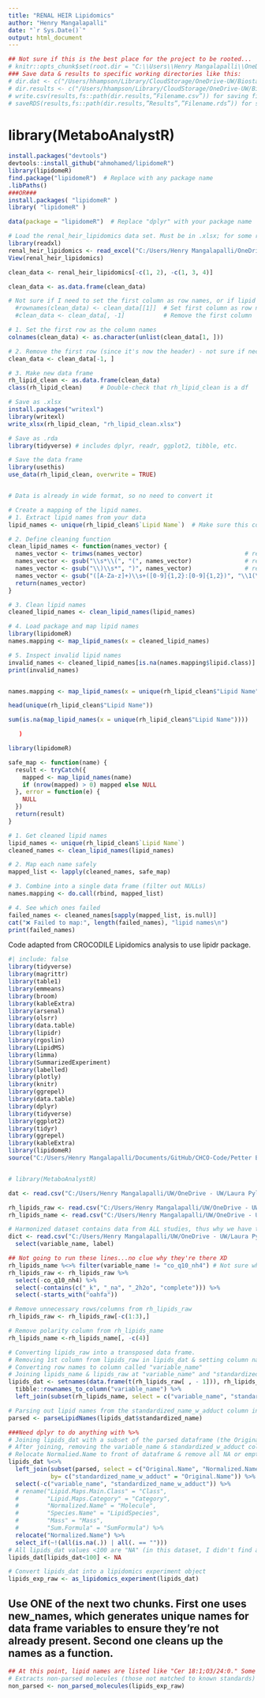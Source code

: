 ```yaml
---
title: "RENAL HEIR Lipidomics"
author: "Henry Mangalapalli"
date: "`r Sys.Date()`"
output: html_document
---
```


```r
## Not sure if this is the best place for the project to be rooted...
# knitr::opts_chunk$set(root.dir = "C:\\Users\\Henry Mangalapalli\\OneDrive\\Henry - UW\\Laura Pyle's files - Biostatistics Core Shared Drive\\Renal HEIR\\Data_Raw")
### Save data & results to specific working directories like this:
# dir.dat <- c("/Users/hhampson/Library/CloudStorage/OneDrive-UW/Biostatistics Core Shared Drive")
# dir.results <- c("/Users/hhampson/Library/CloudStorage/OneDrive-UW/Biostatistics Core Shared Drive/Liver Project/NEBULA Results")
# write.csv(results,fs::path(dir.results,”Filename.csv”)) for saving files
# saveRDS(results,fs::path(dir.results,”Results”,”Filename.rds”)) for saving files to folder within dir.results
```

# library(MetaboAnalystR)

```r
install.packages("devtools")
devtools::install_github("ahmohamed/lipidomeR")
library(lipidomeR)
find.package("lipidomeR")  # Replace with any package name
.libPaths()
###OR###
install.packages( "lipidomeR" )
library( "lipidomeR" )

data(package = "lipidomeR")  # Replace "dplyr" with your package name


```

```r
# Load the renal_heir_lipidomics data set. Must be in .xlsx; for some reason, .csv doesn't work
library(readxl)
renal_heir_lipidomics <- read_excel("C:/Users/Henry Mangalapalli/OneDrive - UW/Laura Pyle's files - Biostatistics Core Shared Drive/Renal HEIR/Data_Raw/renal_heir_lipidomics.xlsx")
View(renal_heir_lipidomics)
```

```r
clean_data <- renal_heir_lipidomics[-c(1, 2), -c(1, 3, 4)]

clean_data <- as.data.frame(clean_data)

# Not sure if I need to set the first column as row names, or if lipid names should be its own column
  #rownames(clean_data) <- clean_data[[1]]  # Set first column as row names
  #clean_data <- clean_data[, -1]           # Remove the first column

# 1. Set the first row as the column names
colnames(clean_data) <- as.character(unlist(clean_data[1, ]))

# 2. Remove the first row (since it's now the header) - not sure if necessary?
clean_data <- clean_data[-1, ]

# 3. Make new data frame
rh_lipid_clean <- as.data.frame(clean_data)
class(rh_lipid_clean)     # Double-check that rh_lipid_clean is a df
```


```r
# Save as .xlsx
install.packages("writexl")
library(writexl)
write_xlsx(rh_lipid_clean, "rh_lipid_clean.xlsx")
```


```r
# Save as .rda
library(tidyverse) # includes dplyr, readr, ggplot2, tibble, etc.

# Save the data frame
library(usethis)
use_data(rh_lipid_clean, overwrite = TRUE)



```


```r
# Data is already in wide format, so no need to convert it

# Create a mapping of the lipid names.
# 1. Extract lipid names from your data
lipid_names <- unique(rh_lipid_clean$`Lipid Name`)  # Make sure this column exists

# 2. Define cleaning function
clean_lipid_names <- function(names_vector) {
  names_vector <- trimws(names_vector)                             # remove leading/trailing spaces
  names_vector <- gsub("\\s*\\(", "(", names_vector)               # remove space before (
  names_vector <- gsub("\\)\\s*", ")", names_vector)               # remove space after )
  names_vector <- gsub("([A-Za-z]+)\\s+([0-9]{1,2}:[0-9]{1,2})", "\\1(\\2)", names_vector)
  return(names_vector)
}

# 3. Clean lipid names
cleaned_lipid_names <- clean_lipid_names(lipid_names)

# 4. Load package and map lipid names
library(lipidomeR)
names.mapping <- map_lipid_names(x = cleaned_lipid_names)

# 5. Inspect invalid lipid names
invalid_names <- cleaned_lipid_names[is.na(names.mapping$lipid.class)]
print(invalid_names)


names.mapping <- map_lipid_names(x = unique(rh_lipid_clean$"Lipid Name"))

head(unique(rh_lipid_clean$"Lipid Name"))

sum(is.na(map_lipid_names(x = unique(rh_lipid_clean$"Lipid Name"))))

   )
```

```r
library(lipidomeR)

safe_map <- function(name) {
  result <- tryCatch({
    mapped <- map_lipid_names(name)
    if (nrow(mapped) > 0) mapped else NULL
  }, error = function(e) {
    NULL
  })
  return(result)
}

# 1. Get cleaned lipid names
lipid_names <- unique(rh_lipid_clean$`Lipid Name`)
cleaned_names <- clean_lipid_names(lipid_names)

# 2. Map each name safely
mapped_list <- lapply(cleaned_names, safe_map)

# 3. Combine into a single data frame (filter out NULLs)
names.mapping <- do.call(rbind, mapped_list)

# 4. See which ones failed
failed_names <- cleaned_names[sapply(mapped_list, is.null)]
cat("❌ Failed to map:", length(failed_names), "lipid names\n")
print(failed_names)


```

Code adapted from CROCODILE Lipidomics analysis to use lipidr package.
```r
#| include: false
library(tidyverse)
library(magrittr)
library(table1)
library(emmeans)
library(broom)
library(kableExtra)
library(arsenal)
library(olsrr)
library(data.table)
library(lipidr)
library(rgoslin)
library(LipidMS)
library(limma)
library(SummarizedExperiment)
library(labelled)
library(plotly)
library(knitr)
library(ggrepel)
library(data.table)
library(dplyr)
library(tidyverse)
library(ggplot2)
library(tidyr)
library(ggrepel)
library(kableExtra)
library(lipidomeR)
source("C:/Users/Henry Mangalapalli/Documents/GitHub/CHCO-Code/Petter Bjornstad/CROCODILE/lipidr_unadj_function_R.R")


# library(MetaboAnalystR)
```

```r
dat <- read.csv("C:/Users/Henry Mangalapalli/UW/OneDrive - UW/Laura Pyle's files - Biostatistics Core Shared Drive/Data Harmonization/Data Clean/harmonized_dataset.csv")

rh_lipids_raw <- read.csv("C:/Users/Henry Mangalapalli/UW/OneDrive - UW/Laura Pyle's files - Biostatistics Core Shared Drive/Renal HEIR/Data_Raw/renal_heir_lipidomics.csv")
rh_lipids_name <- read.csv("C:/Users/Henry Mangalapalli/UW/OneDrive - UW/Laura Pyle's files - Biostatistics Core Shared Drive/Renal HEIR/Data_Raw/renal_heir_lipidomics_name.csv")

# Harmonized dataset contains data from ALL studies, thus why we have to separate out by Crocodile later on
dict <- read.csv("C:/Users/Henry Mangalapalli/UW/OneDrive - UW/Laura Pyle's files - Biostatistics Core Shared Drive/Data Harmonization/data_dictionary_master.csv", na.strings = c(" ", "", "-9999",-9999)) %>%
  select(variable_name, label)
```


```r
## Not going to run these lines...no clue why they're there XD
rh_lipids_name %<>% filter(variable_name != "co_q10_nh4") # Not sure why this is here...doesn't seem to do anything?
rh_lipids_raw <- rh_lipids_raw %>%
  select(-co_q10_nh4) %>%
  select(-contains(c("_k", "_na", "_2h2o", "complete"))) %>%
  select(-starts_with("oahfa"))

# Remove unnecessary rows/columns from rh_lipids_raw
rh_lipids_raw <- rh_lipids_raw[-c(1:3),]

# Remove polarity column from rh_lipids_name
rh_lipids_name <-rh_lipids_name[, -c(4)]

# Converting lipids_raw into a transposed data frame. 
# Removing 1st column from lipids_raw in lipids_dat & setting column names to come from that 1st column.
# Converting row names to column called "variable_name"
# Joining lipids_name & lipids_raw at "variable_name" and "standardized_name_w_adduct" column
lipids_dat <- setnames(data.frame(t(rh_lipids_raw[ , - 1])), rh_lipids_raw[ , 1]) %>% 
  tibble::rownames_to_column("variable_name") %>%
  left_join(subset(rh_lipids_name, select = c("variable_name", "standardized_name"))) 

# Parsing out lipid names from the standardized_name_w_adduct column in lipids_name
parsed <- parseLipidNames(lipids_dat$standardized_name)

###Need dplyr to do anything with %>%
# Joining lipids_dat with a subset of the parsed dataframe (the Original.Name & Normalized.Name columns)
# After joining, removing the variable_name & standardized_w_adduct columns
# Relocate Normalied.Name to front of dataframe & remove all NA or empty ("") strings
lipids_dat %<>%
  left_join(subset(parsed, select = c("Original.Name", "Normalized.Name")), 
            by= c("standardized_name_w_adduct" = "Original.Name")) %>%
  select(-c("variable_name", "standardized_name_w_adduct")) %>% 
  # rename("Lipid.Maps.Main.Class" = "Class",
  #        "Lipid.Maps.Category" = "Category",
  #        "Normalized.Name" = "Molecule",
  #        "Species.Name" = "LipidSpecies",
  #        "Mass" = "Mass",
  #        "Sum.Formula" = "SumFormula") %>%
  relocate("Normalized.Name") %>%
  select_if(~!(all(is.na(.)) | all(. == ""))) 
# All lipids_dat values <100 are "NA" (in this dataset, I didn't find any)
lipids_dat[lipids_dat<100] <- NA

# Convert lipids_dat into a lipidomics experiment object
lipids_exp_raw <- as_lipidomics_experiment(lipids_dat)
```

## Use ONE of the next two chunks. First one uses new_names, which generates unique names for data frame variables to ensure they're not already present. Second one cleans up the names as a function.
```r
## At this point, lipid names are listed like "Cer 18:1;O3/24:0." Some are duplicate names & don't follow the format CLS xx:x/yy:y. ##
# Extracts non-parsed molecules (those not matched to known standards) from lipidomics experiment object
non_parsed <- non_parsed_molecules(lipids_exp_raw)
```


